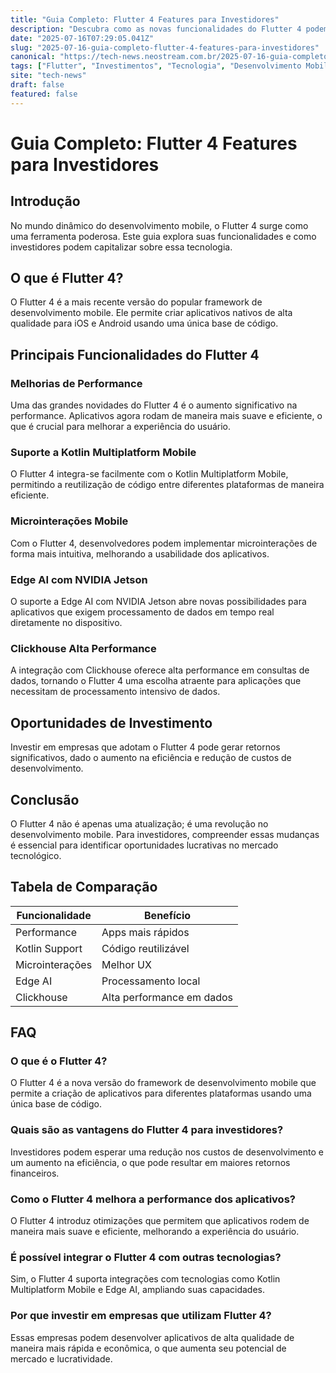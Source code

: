 ```yaml
---
title: "Guia Completo: Flutter 4 Features para Investidores"
description: "Descubra como as novas funcionalidades do Flutter 4 podem transformar o desenvolvimento de apps e como investidores podem aproveitar essas inovações para maximizar retornos."
date: "2025-07-16T07:29:05.041Z"
slug: "2025-07-16-guia-completo-flutter-4-features-para-investidores"
canonical: "https://tech-news.neostream.com.br/2025-07-16-guia-completo-flutter-4-features-para-investidores"
tags: ["Flutter", "Investimentos", "Tecnologia", "Desenvolvimento Mobile"]
site: "tech-news"
draft: false
featured: false
---
```


# Guia Completo: Flutter 4 Features para Investidores

## Introdução
No mundo dinâmico do desenvolvimento mobile, o Flutter 4 surge como uma ferramenta poderosa. Este guia explora suas funcionalidades e como investidores podem capitalizar sobre essa tecnologia.

## O que é Flutter 4?
O Flutter 4 é a mais recente versão do popular framework de desenvolvimento mobile. Ele permite criar aplicativos nativos de alta qualidade para iOS e Android usando uma única base de código.

## Principais Funcionalidades do Flutter 4

### Melhorias de Performance
Uma das grandes novidades do Flutter 4 é o aumento significativo na performance. Aplicativos agora rodam de maneira mais suave e eficiente, o que é crucial para melhorar a experiência do usuário.

### Suporte a Kotlin Multiplatform Mobile
O Flutter 4 integra-se facilmente com o Kotlin Multiplatform Mobile, permitindo a reutilização de código entre diferentes plataformas de maneira eficiente.

### Microinterações Mobile
Com o Flutter 4, desenvolvedores podem implementar microinterações de forma mais intuitiva, melhorando a usabilidade dos aplicativos.

### Edge AI com NVIDIA Jetson
O suporte a Edge AI com NVIDIA Jetson abre novas possibilidades para aplicativos que exigem processamento de dados em tempo real diretamente no dispositivo.

### Clickhouse Alta Performance
A integração com Clickhouse oferece alta performance em consultas de dados, tornando o Flutter 4 uma escolha atraente para aplicações que necessitam de processamento intensivo de dados.

## Oportunidades de Investimento
Investir em empresas que adotam o Flutter 4 pode gerar retornos significativos, dado o aumento na eficiência e redução de custos de desenvolvimento.

## Conclusão
O Flutter 4 não é apenas uma atualização; é uma revolução no desenvolvimento mobile. Para investidores, compreender essas mudanças é essencial para identificar oportunidades lucrativas no mercado tecnológico.

## Tabela de Comparação
| Funcionalidade | Benefício |
|----------------|-----------|
| Performance    | Apps mais rápidos |
| Kotlin Support | Código reutilizável |
| Microinterações | Melhor UX |
| Edge AI        | Processamento local |
| Clickhouse     | Alta performance em dados |

## FAQ

### O que é o Flutter 4?
O Flutter 4 é a nova versão do framework de desenvolvimento mobile que permite a criação de aplicativos para diferentes plataformas usando uma única base de código.

### Quais são as vantagens do Flutter 4 para investidores?
Investidores podem esperar uma redução nos custos de desenvolvimento e um aumento na eficiência, o que pode resultar em maiores retornos financeiros.

### Como o Flutter 4 melhora a performance dos aplicativos?
O Flutter 4 introduz otimizações que permitem que aplicativos rodem de maneira mais suave e eficiente, melhorando a experiência do usuário.

### É possível integrar o Flutter 4 com outras tecnologias?
Sim, o Flutter 4 suporta integrações com tecnologias como Kotlin Multiplatform Mobile e Edge AI, ampliando suas capacidades.

### Por que investir em empresas que utilizam Flutter 4?
Essas empresas podem desenvolver aplicativos de alta qualidade de maneira mais rápida e econômica, o que aumenta seu potencial de mercado e lucratividade.